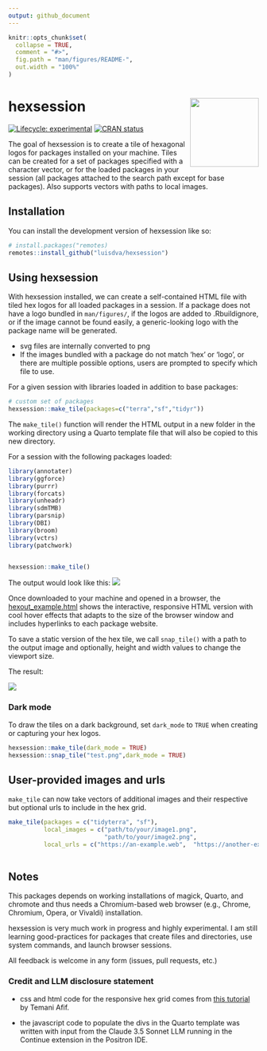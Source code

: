 ```yaml
---
output: github_document
---
```


<!-- README.md is generated from README.Rmd. Please edit that file -->

```r
knitr::opts_chunk$set(
  collapse = TRUE,
  comment = "#>",
  fig.path = "man/figures/README-",
  out.width = "100%"
)
```

# hexsession <img src="man/figures/logo.png" align="right" height="138" alt="" />

<!-- badges: start -->
[![Lifecycle: experimental](https://img.shields.io/badge/lifecycle-experimental-orange.svg)](https://lifecycle.r-lib.org/articles/stages.html#experimental)
[![CRAN status](https://www.r-pkg.org/badges/version/hexsession)](https://CRAN.R-project.org/package=hexsession)
<!-- badges: end -->

The goal of hexsession is to create a tile of hexagonal logos for packages installed on your machine. Tiles can be created for a set of packages specified with a character vector, or for the loaded packages in your session (all packages attached to the search path except for base packages). Also supports vectors with paths to local images.

## Installation

You can install the development version of hexsession like so:

``` r
# install.packages("remotes)
remotes::install_github("luisdva/hexsession")
```

## Using hexsession

With hexsession installed, we can create a self-contained HTML file with tiled hex logos for all loaded packages in a session. If a package does not have a logo bundled in `man/figures/`, if the logos are added to .Rbuildignore, or if the image cannot be found easily, a generic-looking logo with the package name will be generated.

* svg files are internally converted to png
* If the images bundled with a package do not match 'hex' or 'logo', or there are multiple possible options, users are prompted to specify which file to use.



For a given session with libraries loaded in addition to base packages: 

```r

# custom set of packages
hexsession::make_tile(packages=c("terra","sf","tidyr"))
```

The `make_tile()` function will render the HTML output in a new folder in the working directory using a Quarto template file that will also be copied to this new directory.

For a session with the following packages loaded: 

```r
library(annotater)
library(ggforce)
library(purrr)
library(forcats)
library(unheadr)
library(sdmTMB)
library(parsnip)
library(DBI)
library(broom)
library(vctrs)
library(patchwork)


hexsession::make_tile()
```

The output would look like this: 
![](man/figures/hsdemo.gif)

Once downloaded to your machine and opened in a browser, the [hexout_example.html](inst/extdata/hexout_example.html) shows the interactive, responsive HTML version with cool hover effects that adapts to the size of the browser window and includes hyperlinks to each package website.

To save a static version of the hex tile, we call `snap_tile()` with a path to the output image and optionally, height and width values to change the viewport size. 

The result: 

![](man/figures/exampletile.png)

### Dark mode

To draw the tiles on a dark background, set `dark_mode` to `TRUE` when creating or capturing your hex logos.

```r
hexsession::make_tile(dark_mode = TRUE)
hexsession::snap_tile("test.png",dark_mode = TRUE)
```

## User-provided images and urls

`make_tile` can now take vectors of additional images and their respective but optional urls to include in the hex grid.

```r
make_tile(packages = c("tidyterra", "sf"), 
          local_images = c("path/to/your/image1.png", 
                           "path/to/your/image2.png",
          local_urls = c("https://an-example.web",  "https://another-example.com"))
          
```

## Notes

This packages depends on working installations of magick, Quarto, and chromote and thus needs a Chromium-based web browser (e.g., Chrome, Chromium, Opera, or Vivaldi) installation.

hexsession is very much work in progress and highly experimental. I am still learning good-practices for packages that create files and directories, use system commands, and launch browser sessions.

All feedback is welcome in any form (issues, pull requests, etc.)

### Credit and LLM disclosure statement

- css and html code for the responsive hex grid comes from [this tutorial](https://css-tricks.com/hexagons-and-beyond-flexible-responsive-grid-patterns-sans-media-queries/) by Temani Afif.

- the javascript code to populate the divs in the Quarto template was written with input from the Claude 3.5 Sonnet LLM running in the Continue extension in the Positron IDE.


